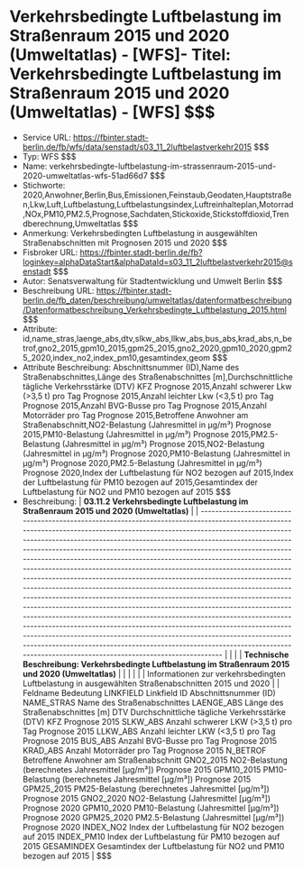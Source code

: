 # Verkehrsbedingte Luftbelastung im Straßenraum 2015 und 2020 (Umweltatlas) - [WFS]- Titel: Verkehrsbedingte Luftbelastung im Straßenraum 2015 und 2020 (Umweltatlas) - [WFS] $$$
- Service URL: https://fbinter.stadt-berlin.de/fb/wfs/data/senstadt/s03_11_2luftbelastverkehr2015 $$$
- Typ: WFS $$$
- Name: verkehrsbedingte-luftbelastung-im-strassenraum-2015-und-2020-umweltatlas-wfs-51ad66d7 $$$
- Stichworte: 2020,Anwohner,Berlin,Bus,Emissionen,Feinstaub,Geodaten,Hauptstraßen,Lkw,Luft,Luftbelastung,Luftbelastungsindex,Luftreinhalteplan,Motorrad,NOx,PM10,PM2.5,Prognose,Sachdaten,Stickoxide,Stickstoffdioxid,Trendberechnung,Umweltatlas $$$
- Anmerkung: Verkehrsbedingten Luftbelastung in ausgewählten Straßenabschnitten mit Prognosen 2015 und 2020 $$$
- Fisbroker URL: https://fbinter.stadt-berlin.de/fb?loginkey=alphaDataStart&alphaDataId=s03_11_2luftbelastverkehr2015@senstadt $$$
- Autor: Senatsverwaltung für Stadtentwicklung und Umwelt Berlin $$$
- Beschreibung URL: https://fbinter.stadt-berlin.de/fb_daten/beschreibung/umweltatlas/datenformatbeschreibung/Datenformatbeschreibung_Verkehrsbedingte_Luftbelastung_2015.html $$$
- Attribute: id,name_stras,laenge_abs,dtv,slkw_abs,llkw_abs,bus_abs,krad_abs,n_betrof,gno2_2015,gpm10_2015,gpm25_2015,gno2_2020,gpm10_2020,gpm25_2020,index_no2,index_pm10,gesamtindex,geom $$$
- Attribute Beschreibung: Abschnittsnummer (ID),Name des Straßenabschnittes,Länge des Straßenabschnittes [m],Durchschnittliche tägliche Verkehrsstärke (DTV) KFZ Prognose 2015,Anzahl schwerer Lkw (>3,5 t) pro Tag Prognose 2015,Anzahl leichter Lkw (<3,5 t) pro Tag Prognose 2015,Anzahl BVG-Busse pro Tag Prognose 2015,Anzahl Motorräder pro Tag Prognose 2015,Betroffene Anwohner am Straßenabschnitt,NO2-Belastung (Jahresmittel in µg/m³) Prognose 2015,PM10-Belastung (Jahresmittel in µg/m³) Prognose 2015,PM2.5-Belastung (Jahresmittel in µg/m³) Prognose 2015,NO2-Belastung (Jahresmittel in µg/m³) Prognose 2020,PM10-Belastung (Jahresmittel in µg/m³) Prognose 2020,PM2.5-Belastung (Jahresmittel in µg/m³) Prognose 2020,Index der Luftbelastung für NO2 bezogen auf 2015,Index der Luftbelastung für PM10 bezogen auf 2015,Gesamtindex der Luftbelastung für NO2 und PM10 bezogen auf 2015 $$$
- Beschreibung: | **03.11.2 Verkehrsbedingte Luftbelastung im Straßenraum 2015 und 2020 (Umweltatlas)**                                                                                                                                                                                                                                                                                                                                                                                                                                                                                                                                                                                                                                                                                                                                                                                                                                                                                                                                                                                                                                                                        |
| ------------------------------------------------------------------------------------------------------------------------------------------------------------------------------------------------------------------------------------------------------------------------------------------------------------------------------------------------------------------------------------------------------------------------------------------------------------------------------------------------------------------------------------------------------------------------------------------------------------------------------------------------------------------------------------------------------------------------------------------------------------------------------------------------------------------------------------------------------------------------------------------------------------------------------------------------------------------------------------------------------------------------------------------------------------------------------------------------------------------------------------------------------------ |
|                                                                                                                                                                                                                                                                                                                                                                                                                                                                                                                                                                                                                                                                                                                                                                                                                                                                                                                                                                                                                                                                                                                                                              |
| **Technische Beschreibung: Verkehrsbedingte Luftbelastung im Straßenraum 2015 und 2020 (Umweltatlas)**                                                                                                                                                                                                                                                                                                                                                                                                                                                                                                                                                                                                                                                                                                                                                                                                                                                                                                                                                                                                                                                       |
|                                                                                                                                                                                                                                                                                                                                                                                                                                                                                                                                                                                                                                                                                                                                                                                                                                                                                                                                                                                                                                                                                                                                                              |
|                                                                                                                                                                                                                                                                                                                                                                                                                                                                                                                                                                                                                                                                                                                                                                                                                                                                                                                                                                                                                                                                                                                                                              |
| Informationen zur verkehrsbedingten Luftbelastung in ausgewählten Straßenabschnitten 2015 und 2020                                                                                                                                                                                                                                                                                                                                                                                                                                                                                                                                                                                                                                                                                                                                                                                                                                                                                                                                                                                                                                                           |
| Feldname Bedeutung LINKFIELD Linkfield ID Abschnittsnummer (ID) NAME\_STRAS Name des Straßenabschnittes LAENGE\_ABS Länge des Straßenabschnittes \[m\] DTV Durchschnittliche tägliche Verkehrsstärke (DTV) KFZ Prognose 2015 SLKW\_ABS Anzahl schwerer LKW (>3,5 t) pro Tag Prognose 2015 LLKW\_ABS Anzahl leichter LKW (<3,5 t) pro Tag Prognose 2015 BUS\_ABS Anzahl BVG-Busse pro Tag Prognose 2015 KRAD\_ABS Anzahl Motorräder pro Tag Prognose 2015 N\_BETROF Betroffene Anwohner am Straßenabschnitt GNO2\_2015 NO2-Belastung (berechnetes Jahresmittel \[µg/m³\]) Prognose 2015 GPM10\_2015 PM10-Belastung (berechnetes Jahresmittel \[µg/m³\]) Prognose 2015 GPM25\_2015 PM25-Belastung (berechnetes Jahresmittel \[µg/m³\]) Prognose 2015 GNO2\_2020 NO2-Belastung (Jahresmittel \[µg/m³\]) Prognose 2020 GPM10\_2020 PM10-Belastung (Jahresmittel \[µg/m³\]) Prognose 2020 GPM25\_2020 PM2.5-Belastung (Jahresmittel \[µg/m³\]) Prognose 2020 INDEX\_NO2 Index der Luftbelastung für NO2 bezogen auf 2015 INDEX\_PM10 Index der Luftbelastung für PM10 bezogen auf 2015 GESAMINDEX Gesamtindex der Luftbelastung für NO2 und PM10 bezogen auf 2015 | $$$
